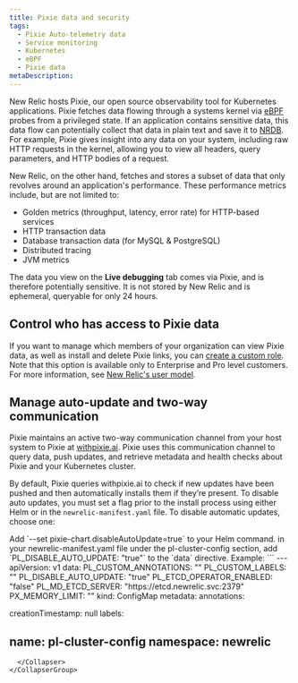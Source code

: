 ```yaml
---
title: Pixie data and security
tags:
  - Pixie Auto-telemetry data
  - Service monitoring
  - Kubernetes
  - eBPF
  - Pixie data
metaDescription: 
---
```


New Relic hosts Pixie, our open source observability tool for Kubernetes applications. Pixie fetches data flowing through a systems kernel via [eBPF](https://ebpf.io/) probes from a privileged state. If an application contains sensitive data, this data flow can potentially collect that data in plain text and save it to [NRDB](/docs/telemetry-data-platform/get-started/nrdb-horsepower-under-hood/). For example, Pixie gives insight into any data on your system, including raw HTTP requests in the kernel, allowing you to view all headers, query parameters, and HTTP bodies of a request.

New Relic, on the other hand, fetches and stores a subset of data that only revolves around an application's performance. These performance metrics include, but are not limited to: 

* Golden metrics (throughput, latency, error rate) for HTTP-based services
* HTTP transaction data
* Database transaction data (for MySQL & PostgreSQL)
* Distributed tracing
* JVM metrics


The data you view on the **Live debugging** tab comes via Pixie, and is therefore potentially sensitive. It is not stored by New Relic and is ephemeral, queryable for only 24 hours. 

## Control who has access to Pixie data

If you want to manage which members of your organization can view Pixie data, as well as install and delete Pixie links, you can [create a custom role](/docs/accounts/accounts-billing/new-relic-one-user-management/tutorial-add-new-user-groups-roles-new-relic-one-user-model/#roles). Note that this option is available only to Enterprise and Pro level customers.
For more information, see [New Relic's user model](/docs/accounts/accounts-billing/new-relic-one-user-management/new-relic-one-user-model-understand-user-structure/).  

## Manage auto-update and two-way communication

Pixie maintains an active two-way communication channel from your host system to Pixie at [withpixie.ai](https://work.withpixie.ai/). Pixie uses this communication channel to query data, push updates, and retrieve metadata and health checks about Pixie and your Kubernetes cluster.

By default, Pixie queries withpixie.ai to check if new updates have been pushed and then automatically installs them if they’re present. To disable auto updates, you must set a flag prior to the install process using either Helm or in the `newrelic-manifest.yaml` file. To disable automatic updates, choose one:

<CollapserGroup>
  <Collapser
    className="freq-link"
    id=""
    title="Helm option"
  >
    Add  `--set pixie-chart.disableAutoUpdate=true` to your Helm command. 

  </Collapser>
    <Collapser
    className="freq-link"
    id=""
    title="newrelic-manifest.yaml option"
  >
 in your newrelic-manifest.yaml file under the pl-cluster-config section, add `PL_DISABLE_AUTO_UPDATE: "true"` to the `data` directive. Example: 
```
---
apiVersion: v1
data:
  PL_CUSTOM_ANNOTATIONS: ""
  PL_CUSTOM_LABELS: ""
  PL_DISABLE_AUTO_UPDATE: "true"
  PL_ETCD_OPERATOR_ENABLED: "false"
  PL_MD_ETCD_SERVER: "https://etcd.newrelic.svc:2379"
  PX_MEMORY_LIMIT: ""
kind: ConfigMap
metadata:
  annotations:
    
  creationTimestamp: null
  labels:
    
  name: pl-cluster-config
  namespace: newrelic
---
```
  </Collapser>
</CollapserGroup>

